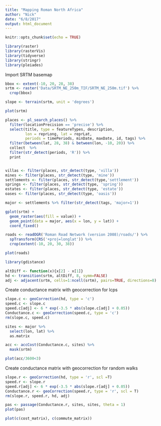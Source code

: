 ```yaml
---
title: "Mapping Roman North Africa"
author: "Nick"
date: "6/8/2017"
output: html_document
---
```


```r
knitr::opts_chunk$set(echo = TRUE)
```
```r
library(raster)
library(rasterVis)
library(tidyverse)
library(stringr)
library(pleiades)
```

Import SRTM basemap
```r
bbox <- extent(-10, 20, 28, 38)
srtm <- raster('Data/SRTM_NE_250m_TIF/SRTM_NE_250m.tif') %>%
  crop(bbox)

slope <- terrain(srtm, unit = 'degrees')

plot(srtm)
```


```r
places <- pl_search_places() %>%
  filter(locationPrecision == 'precise') %>%
  select(title, type = featureTypes, description, 
         lon = reprLong, lat = reprLat, 
         periods = timePeriods, minDate, maxDate, id, tags) %>%
  filter(between(lat, 28, 38) & between(lon, -10, 20)) %>%
  collect  %>%
  filter(str_detect(periods, 'R')) %>%
  print


villas <- filter(places, str_detect(type, 'villa'))
mines <- filter(places, str_detect(type, 'mine'))
settlements <- filter(places, str_detect(type,'settlement'))
springs <- filter(places, str_detect(type, 'spring'))
estates <- filter(places, str_detect(type, 'estate'))
oases <- filter(places, str_detect(type, 'oasis'))

major <- settlements %>% filter(str_detect(tags, 'major=1'))

gplot(srtm) +
  geom_raster(aes(fill = value)) +
  geom_point(data = major, aes(x = lon, y = lat)) +
  coord_fixed()

```


```r
roads <- readOGR('Roman Road Network (version 2008)/roads/') %>%
  spTransform(CRS('+proj=longlat')) %>%
  crop(extent(-10, 20, 30, 38))

plot(roads)
```


```r
library(gdistance)

altDiff <- function(x){x[2] - x[1]}
hd <- transition(srtm, altDiff, 8, symm=FALSE)
adj <- adjacent(srtm, cells=1:ncell(srtm), pairs=TRUE, directions=8)
```

Create conductance matrix with geocorrection for lcps
```r
slope.c <- geoCorrection(hd, type = 'c')
speed.c <- slope.c
speed.c[adj] <- 6 * exp(-3.5 * abs(slope.c[adj] + 0.05))
Conductance.c <- geoCorrection(speed.c, type = 'c')
rm(slope.c, speed.c)
```

```r
sites <- major %>%
  select(lon, lat) %>%
  as.matrix

acc <- accCost(Conductance.c, sites) %>%
  mask(srtm)

plot(acc/3600<3)
```


Create conductance matrix with geocorrection for random walks
```r
slope.r <- geoCorrection(hd, type = 'r', scl =T)
speed.r <- slope.r
speed.r[adj] <- 6 * exp(-3.5 * abs(slope.r[adj] + 0.05))
Conductance.r <- geoCorrection(speed.r, type = 'r', scl = T)
rm(slope.r, speed.r, hd, adj)
```


```r
pas <- passage(Conductance.r, sites, sites, theta = 1)
plot(pas)
```

```r
plot(c(cost_matrix), c(commute_matrix))
```



